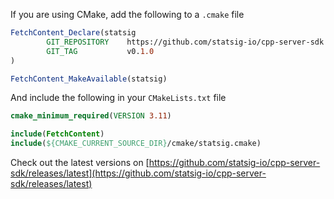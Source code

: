 If you are using CMake, add the following to a `.cmake` file

```cmake
FetchContent_Declare(statsig
        GIT_REPOSITORY    https://github.com/statsig-io/cpp-server-sdk.git
        GIT_TAG           v0.1.0
)

FetchContent_MakeAvailable(statsig)
```

And include the following in your `CMakeLists.txt` file

```cmake
cmake_minimum_required(VERSION 3.11)

include(FetchContent)
include(${CMAKE_CURRENT_SOURCE_DIR}/cmake/statsig.cmake)
```

Check out the latest versions on [https://github.com/statsig-io/cpp-server-sdk/releases/latest](https://github.com/statsig-io/cpp-server-sdk/releases/latest)
